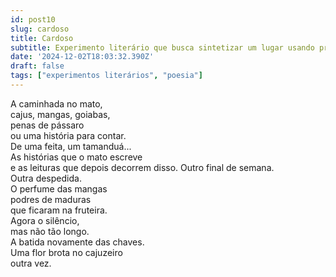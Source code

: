 ```yaml
---
id: post10
slug: cardoso
title: Cardoso
subtitle: Experimento literário que busca sintetizar um lugar usando predominantemente sintagmas nominais.
date: '2024-12-02T18:03:32.390Z'
draft: false
tags: ["experimentos literários", "poesia"]
---
```


A caminhada no mato,  
cajus, mangas, goiabas,  
penas de pássaro  
ou uma história para contar.  
De uma feita, um tamanduá...  
As histórias que o mato escreve  
e as leituras que depois decorrem disso.
Outro final de semana.  
Outra despedida.  
O perfume das mangas  
podres de maduras  
que ficaram na fruteira.  
Agora o silêncio,  
mas não tão longo.  
A batida novamente das chaves.  
Uma flor brota no cajuzeiro  
outra vez.  
